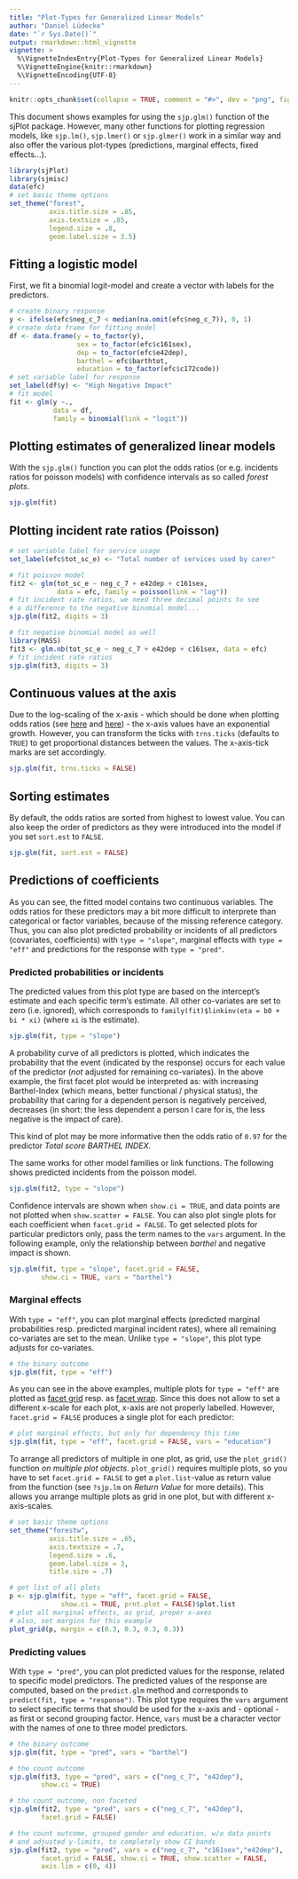 ```yaml
---
title: "Plot-Types for Generalized Linear Models"
author: "Daniel Lüdecke"
date: "`r Sys.Date()`"
output: rmarkdown::html_vignette
vignette: >
  %\VignetteIndexEntry{Plot-Types for Generalized Linear Models}
  %\VignetteEngine{knitr::rmarkdown}
  %\VignetteEncoding{UTF-8}
---
```

```r
knitr::opts_chunk$set(collapse = TRUE, comment = "#>", dev = "png", fig.width = 7, fig.height = 5, message = FALSE, warning = FALSE)
```

This document shows examples for using the `sjp.glm()` function of the sjPlot package. However, many other functions for plotting regression models, like `sjp.lm()`, `sjp.lmer()` or `sjp.glmer()` work in a similar way and also offer the various plot-types (predictions, marginal effects, fixed effects...).

```r
library(sjPlot)
library(sjmisc)
data(efc)
# set basic theme options
set_theme("forest",
          axis.title.size = .85, 
          axis.textsize = .85, 
          legend.size = .8, 
          geom.label.size = 3.5)
```


## Fitting a logistic model

First, we fit a binomial logit-model and create a vector with labels for the predictors.
```r
# create binary response
y <- ifelse(efc$neg_c_7 < median(na.omit(efc$neg_c_7)), 0, 1)
# create data frame for fitting model
df <- data.frame(y = to_factor(y),
                 sex = to_factor(efc$c161sex),
                 dep = to_factor(efc$e42dep),
                 barthel = efc$barthtot,
                 education = to_factor(efc$c172code))
# set variable label for response
set_label(df$y) <- "High Negative Impact"
# fit model
fit <- glm(y ~., 
           data = df, 
           family = binomial(link = "logit"))
```

## Plotting estimates of generalized linear models

With the `sjp.glm()` function you can plot the odds ratios (or e.g. incidents ratios for poisson models) with confidence intervals as so called _forest plots_.
```r
sjp.glm(fit)
``` 

## Plotting incident rate ratios (Poisson)

```r
# set variable label for service usage
set_label(efc$tot_sc_e) <- "Total number of services used by carer"

# fit poisson model
fit2 <- glm(tot_sc_e ~ neg_c_7 + e42dep + c161sex,
            data = efc, family = poisson(link = "log"))
# fit incident rate ratios, we need three decimal points to see 
# a difference to the negative binomial model...
sjp.glm(fit2, digits = 3)

# fit negative binomial model as well
library(MASS)
fit3 <- glm.nb(tot_sc_e ~ neg_c_7 + e42dep + c161sex, data = efc)
# fit incident rate ratios
sjp.glm(fit3, digits = 3)
``` 

## Continuous values at the axis

Due to the log-scaling of the x-axis - which should be done when plotting odds ratios (see [here](http://aje.oxfordjournals.org/content/early/2011/06/29/aje.kwr156.long) and [here](http://www.ncbi.nlm.nih.gov/pmc/articles/PMC1127651/)) - the x-axis values have an exponential growth. However, you can transform the ticks with `trns.ticks` (defaults to `TRUE`) to get proportional distances between the values. The x-axis-tick marks are set accordingly.

```r
sjp.glm(fit, trns.ticks = FALSE)
``` 

## Sorting estimates

By default, the odds ratios are sorted from highest to lowest value. You can also keep the order of predictors as they were introduced into the model if you set `sort.est` to `FALSE`.
```r
sjp.glm(fit, sort.est = FALSE)
``` 

## Predictions of coefficients

As you can see, the fitted model contains two continuous variables. The odds ratios for these predictors may a bit more difficult to interprete than categorical or factor variables, because of the missing reference category. Thus, you can also plot predicted probability or incidents of all predictors (covariates, coefficients) with `type = "slope"`, marginal effects with `type = "eff"` and predictions for the response with `type = "pred"`.

### Predicted probabilities or incidents

The predicted values from this plot type are based on the intercept's estimate and each specific term's estimate. All other co-variates are set to zero (i.e. ignored), which corresponds to `family(fit)$linkinv(eta = b0 + bi * xi)` (where `xi` is the estimate).

```r
sjp.glm(fit, type = "slope")
```

A probability curve of all predictors is plotted, which indicates the probability that the event (indicated by the response) occurs for each value of the predictor (_not_ adjusted for remaining co-variates). In the above example, the first facet plot would be interpreted as: with increasing Barthel-Index (which means, better functional / physical status), the probability that caring for a dependent person is negatively perceived, decreases (in short: the less dependent a person I care for is, the less negative is the impact of care).

This kind of plot may be more informative then the odds ratio of `0.97` for the predictor _Total score BARTHEL INDEX_.

The same works for other model families or link functions. The following shows predicted incidents from the poisson model.

```r
sjp.glm(fit2, type = "slope")
```

Confidence intervals are shown when `show.ci = TRUE`, and data points are not plotted when `show.scatter = FALSE`. You can also plot single plots for each coefficient when `facet.grid = FALSE`. To get selected plots for particular predictors only, pass the term names to the `vars` argument. In the following example, only the relationship between _barthel_ and negative impact is shown.

```r
sjp.glm(fit, type = "slope", facet.grid = FALSE, 
        show.ci = TRUE, vars = "barthel")
```


### Marginal effects

With `type = "eff"`, you can plot marginal effects (predicted marginal probabilities resp. predicted marginal incident rates), where all remaining co-variates are set to the mean. Unlike `type = "slope"`, this plot type adjusts for co-variates.

```r
# the binary outcome
sjp.glm(fit, type = "eff")
```

As you can see in the above examples, multiple plots for `type = "eff"` are plotted as [facet grid](http://docs.ggplot2.org/current/facet_grid.html) resp. as [facet wrap](http://docs.ggplot2.org/current/facet_wrap.html). Since this does not allow to set a different x-scale for each plot, x-axis are not properly labelled. However, `facet.grid = FALSE` produces a single plot for each predictor:

```r
# plot marginal effects, but only for dependency this time
sjp.glm(fit, type = "eff", facet.grid = FALSE, vars = "education")
``` 

To arrange all predictors of multiple in one plot, as grid, use the `plot_grid()` function _on multiple plot objects_. `plot_grid()` requires multiple plots, so you have to set `facet.grid = FALSE` to get a `plot.list`-value as return value from the function (see `?sjp.lm` on _Return Value_ for more details). This allows you arrange multiple plots as grid in one plot, but with different x-axis-scales.

```r
# set basic theme options
set_theme("forestw",
          axis.title.size = .65, 
          axis.textsize = .7, 
          legend.size = .6, 
          geom.label.size = 3,
          title.size = .7)
```

```r
# get list of all plots
p <- sjp.glm(fit, type = "eff", facet.grid = FALSE, 
             show.ci = TRUE, prnt.plot = FALSE)$plot.list
# plot all marginal effects, as grid, proper x-axes
# also, set margins for this example
plot_grid(p, margin = c(0.3, 0.3, 0.3, 0.3))
``` 


### Predicting values

With `type = "pred"`, you can plot predicted values for the response, related to specific model predictors. The predicted values of the response are computed, based on the `predict.glm` method and corresponds to `predict(fit, type = "response")`. This plot type requires the `vars` argument to select specific terms that should be used for the x-axis and - optional - as first or second grouping factor. Hence, `vars` must be a character vector with the names of one to three model predictors.

```r
# the binary outcome
sjp.glm(fit, type = "pred", vars = "barthel")

# the count outcome
sjp.glm(fit3, type = "pred", vars = c("neg_c_7", "e42dep"),
        show.ci = TRUE)

# the count outcome, non faceted
sjp.glm(fit2, type = "pred", vars = c("neg_c_7", "e42dep"),
        facet.grid = FALSE)

# the count outcome, grouped gender and education, w/o data points
# and adjusted y-limits, to completely show CI bands
sjp.glm(fit2, type = "pred", vars = c("neg_c_7", "c161sex","e42dep"),
        facet.grid = FALSE, show.ci = TRUE, show.scatter = FALSE,
        axis.lim = c(0, 4))
```


